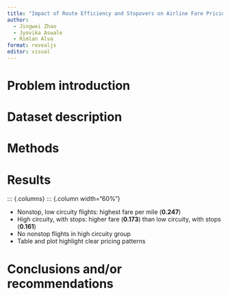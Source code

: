 ```yaml
---
title: "Impact of Route Efficiency and Stopovers on Airline Fare Pricing"
author:
  - Jingwei Zhao
  - Jyovika Aswale
  - Rimlan Alva
format: revealjs
editor: visual
---
```


# Problem introduction

# Dataset description

# Methods

# Results
::: {.columns}
::: {.column width="60%"}

- Nonstop, low circuity flights: highest fare per mile (**0.247**)
- High circuity, with stops: higher fare (**0.173**) than low circuity, with stops (**0.161**)
- No nonstop flights in high circuity group
- Table and plot highlight clear pricing patterns


# Conclusions and/or recommendations
